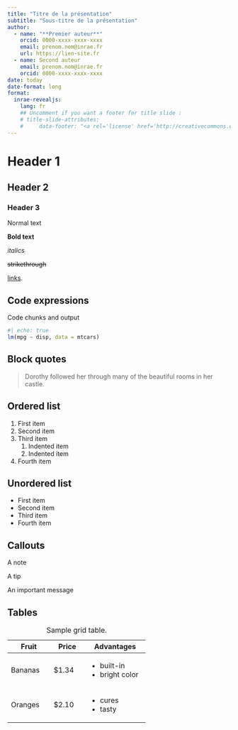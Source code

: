 ```yaml
---
title: "Titre de la présentation"
subtitle: "Sous-titre de la présentation"
author:
  - name: "**Premier auteur**"
    orcid: 0000-xxxx-xxxx-xxxx
    email: prenom.nom@inrae.fr
    url: https://lien-site.fr
  - name: Second auteur
    email: prenom.nom@inrae.fr
    orcid: 0000-xxxx-xxxx-xxxx
date: today
date-format: long
format: 
  inrae-revealjs: 
    lang: fr
    ## Uncomment if you want a footer for title slide :
    # title-slide-attributes:
    #     data-footer: "<a rel='license' href='http://creativecommons.org/licenses/by-sa/2.0/'><img alt='Creative Commons License' style='border-width:0' src='https://i.creativecommons.org/l/by-sa/2.0/88x31.png' /><br></a>This work is licensed under a <a rel='license' href='http://creativecommons.org/licenses/by-sa/2.0/'>Creative Commons Attribution-ShareAlike 2.0 Generic License</a>."
---
```

# Header 1

## Header 2

### Header 3

Normal text

**Bold text**

*italics*

~~strikethrough~~

[links](https://www.xaringan.gallery/).

## Code expressions

Code chunks and output

```r
#| echo: true
lm(mpg ~ disp, data = mtcars)
```

## Block quotes

> Dorothy followed her through many of the beautiful rooms in her
> castle.

## Ordered list

1.  First item
2.  Second item
3.  Third item
    1.  Indented item
    2.  Indented item
4.  Fourth item

## Unordered list

-   First item
-   Second item
-   Third item
-   Fourth item
  

## Callouts

::: {.callout-note}
A note
:::

::: {.callout-tip}
A tip
:::

::: {.callout-important}
An important message
:::

## Tables

+-----------+-----------+--------------------+
| Fruit     | Price     | Advantages         |
+===========+===========+====================+
| Bananas   | $1.34     | - built-in         |
|           |           | - bright color     |
+-----------+-----------+--------------------+
| Oranges   | $2.10     | - cures            |
|           |           | - tasty            |
+-----------+-----------+--------------------+

: Sample grid table.
